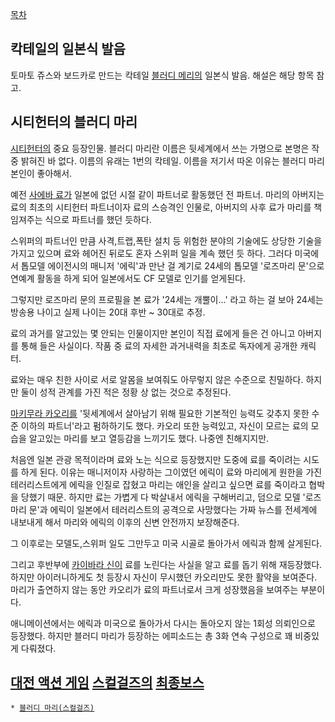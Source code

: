 [[목차]]

== 칵테일의 일본식 발음 ==
토마토 쥬스와 보드카로 만드는 칵테일 [[블러디 메리]]의 일본식 발음.
해설은 해당 항목 참고.

== 시티헌터의 블러디 마리 ==
[[시티헌터]]의 중요 등장인물.
블러디 마리란 이름은 뒷세계에서 쓰는 가명으로 본명은 작중 밝혀진 바 없다. 이름의 유래는 1번의 칵테일. 이름을 저기서 따온 이유는 블러디 마리 본인이 좋아해서.

예전 [[사에바 료]]가 일본에 없던 시절 같이 파트너로 활동했던 전 파트너. 마리의 아버지는 료의 최초의 시티헌터 파트너이자 료의 스승격인 인물로, 아버지의 사후 료가 마리를 책임져주는 식으로 파트너를 했던 듯하다.

스위퍼의 파트너인 만큼 사격,트랩,폭탄 설치 등 위험한 분야의 기술에도 상당한 기술을 가지고 있으며 료와 헤어진 뒤로도 혼자 스위퍼 일을 계속 했던 듯 하다. 그러다 미국에서 톱모델 에이전시의 매니저 '에릭'과 만난 걸 계기로 24세의 톱모델 '로즈마리 문'으로 연예계 활동을 하게 되어 일본에서도 CF 모델로 인기를 얻게된다.

그렇지만 로즈마리 문의 프로필을 본 료가 '24세는 개뿔이...' 라고 하는 걸 보아 24세는 방송용 나이고 실제 나이는 20대 후반 ~ 30대로 추정.

료의 과거를 알고있는 몇 안되는 인물이지만 본인이 직접 료에게 들은 건 아니고 아버지를 통해 들은 사실이다. 작품 중 료의 자세한 과거내력을 최초로 독자에게 공개한 캐릭터.

료와는 매우 친한 사이로 서로 알몸을 보여줘도 아무렇지 않은 수준으로 친밀하다. 하지만 둘이 성적 관계를 가진 적은 정황 상 없는 것으로 추정된다.

[[마키무라 카오리]]를 '뒷세계에서 살아남기 위해 필요한 기본적인 능력도 갖추지 못한 수준 이하의 파트너'라고 펌하하기도 했다. 카오리 또한 능력있고, 자신이 모르는 료의 모습을 알고있는 마리를 보고 열등감을 느끼기도 했다. 나중엔 친해지지만.

처음엔 일본 관광 목적이라며 료와 노는 식으로 등장했지만 도중에 료를 죽이려는 시도를 하게 된다. 이유는 매니저이자 사랑하는 그이였던 에릭이 료와 마리에게 원한을 가진 테러리스트에게 에릭을 인질로 잡혔고 마리는 애인을 살리고 싶으면 료를 죽이라고 협박을 당했기 때문. 하지만 료는 가볍게 다 박살내서 에릭을 구해버리고, 덤으로 모델 '로즈마리 문'과 에릭이 일본에서 테러리스트의 공격으로 사망했다는 가짜 뉴스를 전세계에 내보내게 해서 마리와 에릭의 이후의 신변 안전까지 보장해준다.

그 이후로는 모델도,스위퍼 일도 그만두고 미국 시골로 돌아가서 에릭과 함께 살게된다.

그리고 후반부에 [[카이바라 신]]이 료를 노린다는 사실을 알고 료를 돕기 위해 재등장했다. 하지만 아이러니하게도 첫 등장시 자신이 무시했던 카오리만도 못한 활약을 보여준다. 마리가 출연하지 않는 동안 카오리가 료의 파트너로서 크게 성장했음을 보여주는 부분이다.


애니메이션에서는 에릭과 미국으로 돌아가서 다시는 돌아오지 않는 1회성 의뢰인으로 등장했다. 하지만 블러디 마리가 등장하는 에피소드는 총 3화 연속 구성으로 꽤 비중있게 다뤄졌다.

== [[대전 액션 게임]] [[스컬걸즈]]의 [[최종보스]] ==
 * [[블러디 마리(스컬걸즈)]]
